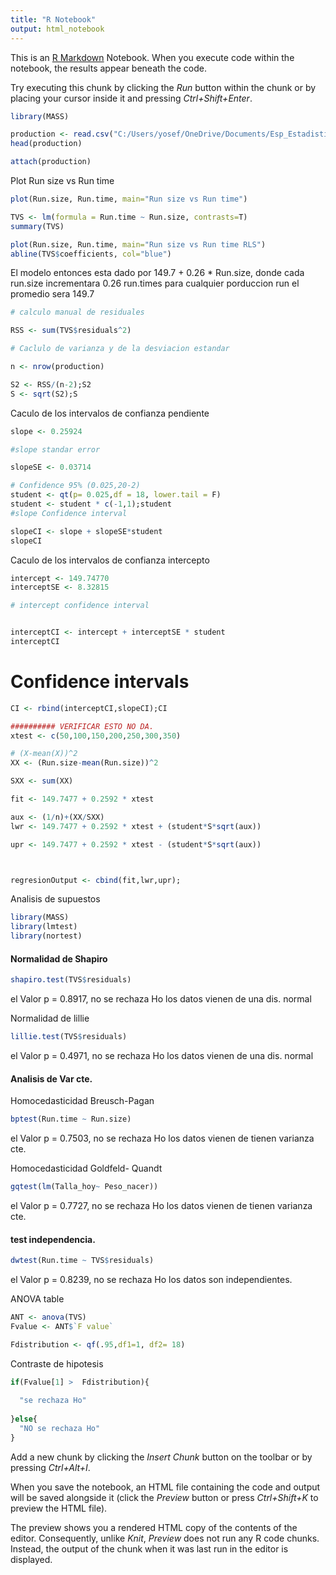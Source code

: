 ```yaml
---
title: "R Notebook"
output: html_notebook
---
```


This is an [R Markdown](http://rmarkdown.rstudio.com) Notebook. When you execute code within the notebook, the results appear beneath the code. 

Try executing this chunk by clicking the *Run* button within the chunk or by placing your cursor inside it and pressing *Ctrl+Shift+Enter*. 

```r
library(MASS)
```

```r
production <- read.csv("C:/Users/yosef/OneDrive/Documents/Esp_Estadistica/Applied-regression-methods-/RLS/Sheather/production.csv", header=T,sep=";")
head(production)

attach(production)
```

Plot Run size vs Run time
```r

plot(Run.size, Run.time, main="Run size vs Run time")

```

```r
TVS <- lm(formula = Run.time ~ Run.size, contrasts=T)
summary(TVS)
```

```r
plot(Run.size, Run.time, main="Run size vs Run time RLS")
abline(TVS$coefficients, col="blue")
```
El modelo entonces esta dado por 149.7 + 0.26 * Run.size, 
donde cada run.size incrementara 0.26 run.times
para cualquier porduccion run el promedio sera 149.7



```r

# calculo manual de residuales

RSS <- sum(TVS$residuals^2)

# Caclulo de varianza y de la desviacion estandar

n <- nrow(production)

S2 <- RSS/(n-2);S2
S <- sqrt(S2);S

```
Caculo de los intervalos de confianza pendiente

```r

slope <- 0.25924

#slope standar error

slopeSE <- 0.03714

# Confidence 95% (0.025,20-2)
student <- qt(p= 0.025,df = 18, lower.tail = F)
student <- student * c(-1,1);student
#slope Confidence interval

slopeCI <- slope + slopeSE*student
slopeCI

```
Caculo de los intervalos de confianza intercepto

```r


intercept <- 149.74770
interceptSE <- 8.32815

# intercept confidence interval 


interceptCI <- intercept + interceptSE * student
interceptCI

```
# Confidence intervals

```r

CI <- rbind(interceptCI,slopeCI);CI

```
```r

########## VERIFICAR ESTO NO DA.
xtest <- c(50,100,150,200,250,300,350)

# (X-mean(X))^2
XX <- (Run.size-mean(Run.size))^2

SXX <- sum(XX)

fit <- 149.7477 + 0.2592 * xtest

aux <- (1/n)+(XX/SXX)
lwr <- 149.7477 + 0.2592 * xtest + (student*S*sqrt(aux))

upr <- 149.7477 + 0.2592 * xtest - (student*S*sqrt(aux))



regresionOutput <- cbind(fit,lwr,upr);
```

Analisis de supuestos

```r


library(MASS)
library(lmtest)
library(nortest)
```
#### Normalidad de Shapiro 
```r

shapiro.test(TVS$residuals)
```
el Valor p = 0.8917, no se rechaza Ho los datos vienen de una dis. normal

Normalidad de lillie 

```r
lillie.test(TVS$residuals)
```

el Valor p = 0.4971, no se rechaza Ho los datos vienen de una dis. normal


#### Analisis de Var cte.

Homocedasticidad Breusch-Pagan

```r
bptest(Run.time ~ Run.size)

```
el Valor p = 0.7503, no se rechaza Ho los datos vienen de tienen varianza cte.

Homocedasticidad Goldfeld- Quandt
```r

gqtest(lm(Talla_hoy~ Peso_nacer))

```

el Valor p = 0.7727, no se rechaza Ho los datos vienen de tienen varianza cte.

#### test independencia.


```r
dwtest(Run.time ~ TVS$residuals)

```

el Valor p = 0.8239, no se rechaza Ho los datos son independientes.



ANOVA table

```r

ANT <- anova(TVS)
Fvalue <- ANT$`F value`

Fdistribution <- qf(.95,df1=1, df2= 18) 
```

Contraste de hipotesis

```r

if(Fvalue[1] >  Fdistribution){
  
  "se rechaza Ho"
  
}else{
  "NO se rechaza Ho"
}

```


Add a new chunk by clicking the *Insert Chunk* button on the toolbar or by pressing *Ctrl+Alt+I*.

When you save the notebook, an HTML file containing the code and output will be saved alongside it (click the *Preview* button or press *Ctrl+Shift+K* to preview the HTML file).

The preview shows you a rendered HTML copy of the contents of the editor. Consequently, unlike *Knit*, *Preview* does not run any R code chunks. Instead, the output of the chunk when it was last run in the editor is displayed.
